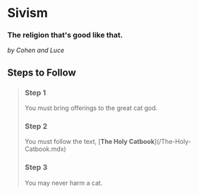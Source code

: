 # Sivism

### The religion that's good like that.

_by Cohen and Luce_

## Steps to Follow

> ### Step 1
>
> You must bring offerings to the great cat god.
>
> ### Step 2
>
> You must follow the text, \[**The Holy Catbook**\](/The-Holy-Catbook.mdx)
>
> ### Step 3
>
> You may never harm a cat.